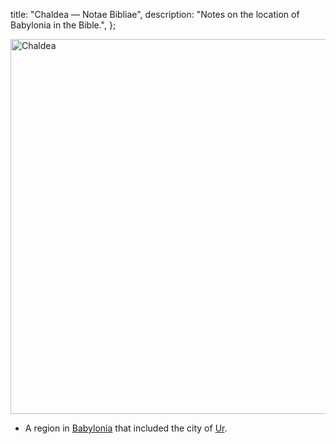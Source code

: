   title: "Chaldea — Notae Bibliae",
  description: "Notes on the location of Babylonia in the Bible.",
};

<Initial text="Chaldea"/>

<Image
  className="sepia rounded"
  src="/places/chaldea.jpg"
  alt="Chaldea"
  width="600"
  height="600"
/>

- A region in [Babylonia](/places/old-testament/genesis/babylonia) that included the city of [Ur](/places/old-testament/genesis/ur).

